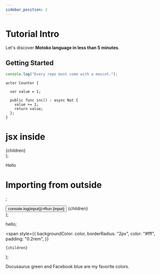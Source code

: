 ```yaml
---
sidebar_position: 2
---
```


# Tutorial Intro

Let's discover **Motoko language in less than 5 minutes**.

## Getting Started

```js
console.log("Every repo must come with a mascot.");
```

```motoko
actor Counter {

  var value = 1;

  public func inc() : async Nat {
    value += 1;
    return value;
  };
}
```

# jsx inside

  <div
    style={{
      backgroundColor: color,
      height: "5rem",
      color: "white",
    }}
  >
    {children}
  </div>
);

<RunInput color="green">Hello</RunInput>

# Importing from outside

<RunInputs input="hello" />;

  <div>
    <button onClick={() => console.log(input)}>Run {input}</button>
    {children}
  </div>
);

<RunButton input="Motoko">hello</RunButton>;

  <span
    style={{
      backgroundColor: color,
      borderRadius: "2px",
      color: "#fff",
      padding: "0.2rem",
    }}
  >
    {children}
  </span>
);

<Highlight color="#25c2a0">Docusaurus green</Highlight> and <Highlight color="#1877F2">
  Facebook blue
</Highlight> are my favorite colors.
